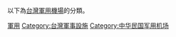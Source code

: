以下為[[台灣|台灣]][[軍用機場|軍用機場]]的分類。

[[Category:台灣機場|軍用]]
[[Category:台灣軍事設施|Category:台灣軍事設施]]
[[Category:中华民国军用机场|Category:中华民国军用机场]]